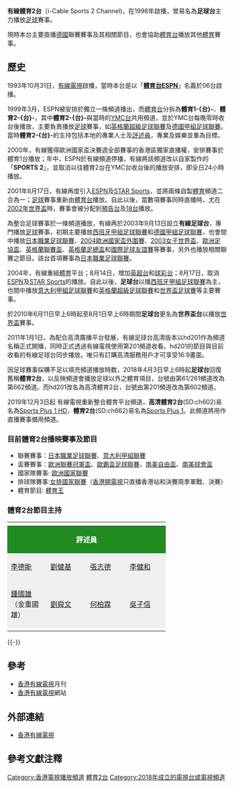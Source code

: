 {{TV channel|[[香港有線電視有限公司|香港有線電視有限公司]]|state=end}}
{{頻道資訊
| 頻道名稱         = 有線體育2台／高清體育2台 <br />{{lang|en|i-CABLE Sports 2 Channel／i-CABLE HD Sports 2 Channel}}
| 頻道圖片檔案     = File:高清體育2台台徽.png
| 頻道圖片尺寸     = 
| 頻道圖片名稱     = 
| 所屬國家         = {{HKG}}
| 總部所在         = {{HKG}}荃灣
| 播放地區         = [[香港|香港]]
| 開播日期         = 1999年（體育2台）<br>2000年（SPORTS 2）<br>2003年9月13日（足球台）<br>2018年4月3日（體育2台）
| 停播日期         = 2019年12月3日
| 頻道類別         = 體育/足球
| 視頻格式         = 4:3 480i<br>16:9 1080i
| 收視率           = 
| 收視率調查時間   = 
| 收視率資料來源   = 
| 頻道口號         = 
| 擁有者           = [[香港有線體育有限公司|香港有線體育有限公司]]
| 持股者           = 
| 前頻道名稱       = '''SPORTS 2/足球台/hd201'''
| 被取代名稱       = Sports Plus 1/Sports Plus 1 HD
| 集團同類頻道     = 
| 重播服務頻道     = 
| 頻道官方網站     = http://www.cabletv.com.hk
| 備註             = 
|}}

'''有線體育2台'''（i-Cable Sports 2 Channel)，在1998年啟播，曾易名為'''足球台'''主力播放[[足球|足球]]賽事。

現時本台主要直播[[德國|德國]]聯賽賽事及其相關節目，也會協助[[香港有線電視體育台|體育台]]播放其他[[体育运动|體育]]賽事。

==歷史==
1993年10月31日，[[香港有線電視|有線電視]]啟播，當時本台是以「'''[[有線體育台|體育台]][[ESPN|ESPN]]'''」名義於06台啟播。

1999年3月，ESPN被安排於獨立一條頻道播出，而[[有線體育台|體育台]]分拆為'''體育1-{台}-'''、'''體育2-{台}-'''，其中'''體育2-{台}-'''與當時的[[香港有線電視YMC台|YMC台]]共用頻道，並於YMC台每晚零時收台後播放，主要負責播放[[足球|足球]]賽事，如[[英格蘭超級足球聯賽|英格蘭超級足球聯賽]]及[[德國甲組足球聯賽|德國甲組足球聯賽]]。當時'''體育2-{台}-'''的主持包括本地的專業人士及[[評述員|評述員]]，專業及娛樂並重為目標。

2000年，有線獲得歐洲國家盃決賽週全部賽事的香港區獨家直播權，安排賽事於體育1台播放；年中，ESPN於有線頻道停播，有線將該頻道改以自家製作的「'''SPORTS 2'''」，並取消以往體育2台在YMC台收台後的播放安排，即全日24小時播放。

2001年8月17日，有線再度引入[[ESPN|ESPN]]及[[衛視體育台|STAR Sports]]，並將兩條自製[[体育运动|體育]]頻道二合為一；[[足球|足球]]賽事重新由[[香港有線電視體育台|體育台]]播放。自此以後，當數項賽事同時直播時，尤在[[2002年世界盃足球賽|2002年世界盃]]時，賽事會被分配到[[香港有線電視預告台|預告台]]及[[香港有線電視18台|18台]]播放。

為整合足球賽事於一條頻道播放，有線再於2003年9月13日設立'''有線足球台'''，專門播放[[足球|足球]]賽事，初期主要播放[[西班牙甲組足球聯賽|西班牙甲組足球聯賽]]和[[德國甲組足球聯賽|德國甲組足球聯賽]]，也會間中播放[[日本職業足球聯賽|日本職業足球聯賽]]、[[2004年歐洲國家盃|2004歐洲國家盃外圍賽]]、[[2003年女子世界盃足球賽|2003女子世界盃]]、[[歐洲聯盟盃|歐洲足協盃]]、[[英格蘭聯賽盃|英格蘭聯賽盃]]、[[英格蘭足總盃|英格蘭足總盃]]和[[國際足球友誼賽|國際足球友誼賽]]等賽事，另外也播放相關聯賽之節目。該台首項賽事為[[日本職業足球聯賽|日本職業足球聯賽]]。

2004年，有線重組[[体育运动|體育]]平台；8月14日，增加[[有線英超台|英超台]]和[[有線球彩台|球彩台]]；8月17日，取消[[ESPN|ESPN]]及[[衛視體育台|STAR Sports]]的播放。自此以後，'''足球台'''以播[[西班牙甲組足球聯賽|西班牙甲組足球聯賽]]為主，也間中播放[[意大利甲組足球聯賽|意大利甲組足球聯賽]]和[[英格蘭超級足球聯賽|英格蘭超級足球聯賽]]和[[世界盃足球賽|世界盃足球賽]]等主要賽事。

於2010年6月11日早上6時起至8月1日早上6時期間'''足球台'''更名為'''世界盃台'''以播放[[世界盃|世界盃]]賽事。

2011年1月1日，為配合高清廣播平台發展，有線足球台高清版本以hd201作為頻道名稱正式開播，同時正式透過有線電視使用第201頻道收看。hd201的節目與目前收看的有線足球台同步播放。唯只有訂購高清服務用戶才可享受16:9畫面。

因足球賽事採購不足以填充頻道播放時数，2018年4月3日早上6時起'''足球台'''回復舊稱'''體育2台'''，以反映頻道會播放足球以外之體育項目，台號由第61/261頻道改為第662頻道。而hd201改名為高清體育2台，台號由第201頻道改為第602頻道。

2019年12月3日起 有線電視重新整合體育平台頻道，'''高清體育2台'''(SD:ch602)易名為[[有線Sports_Plus|Sports Plus 1 HD]]，'''體育2台'''(SD:ch662)易名為[[有線Sports_Plus|Sports Plus 1]]。此頻道將用作直播賽事備用頻道。

===目前體育2台播映賽事及節目===
*聯賽賽事：[[日本職業足球聯賽|日本職業足球聯賽]]、[[意大利甲組聯賽|意大利甲組聯賽]]
*盃賽賽事：[[歐洲聯賽冠軍盃|歐洲聯賽冠軍盃]]、[[歐霸盃足球聯賽|歐霸盃足球聯賽]]、[[南美自由盃|南美自由盃]]、[[南美球會盃|南美球會盃]]
*國家隊賽事: [[歐洲國家聯賽|歐洲國家聯賽]]
*排球隊賽事:[[女排國家聯賽|女排國家聯賽]]（[[香港開電視|香港開電視]]只直播香港站和決賽周季軍戰、決賽）
*體育節目: [[體育王|體育王]]

===體育2台節目主持===

{| width="350" align="center" cellpadding="1" align="left"
! width="75" style="background:#FFFFFF" |
! width="75" style="background:#FFFFFF" | 
! width="75" style="background:#FFFFFF" |
! width="75" style="background:#FFFFFF" | 
|-
| style="background:#228B22; color:white" colspan="4" align="center" | '''評述員'''
|-
| style="background:#efefef;" | [[李德能|李德能]]<br/>
| style="background:#efefef;" | [[劉健基|劉健基]]<br/>
| style="background:#efefef;" | [[張志德|張志德]]<br/>
| style="background:#efefef;" | [[李健和|李健和]]<br/>
|-
| style="background:#efefef;" | [[鍾國雄|鍾國雄]]<br/>（金重國雄）
| style="background:#efefef;" | [[劉舜文|劉舜文]]<br/>
| style="background:#efefef;" | [[何柏霖|何柏霖]]<br/>
| style="background:#efefef;" | [[吳子信|吳子信]]<br/>
|-
|}
{{-}}

==參考==
* [[香港有線電視|香港有線電視]]月刊
* [[香港有線電視|香港有線電視]]網站

==外部連結==
* [http://www.cabletv.com.hk 香港有線電視] {{Wayback|url=http://www.cabletv.com.hk/ |date=20090701185400 }}

==參考文獻注釋==
<references/>

{{香港有線電視頻道列表}}

[[Category:香港電視播放頻道|Category:香港電視播放頻道]]
[[Category:香港有線電視|體育2台]]
[[Category:2018年成立的電視台或電視頻道|Category:2018年成立的電視台或電視頻道]]